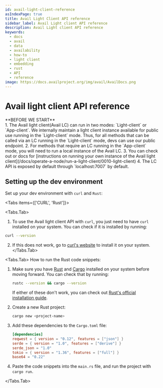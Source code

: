 ```yaml
---
id: avail-light-client-reference
asIndexPage: true
title: Avail Light Client API reference
sidebar_label: Avail Light client API reference
description: Avail Light client API reference
keywords:
  - docs
  - avail
  - data
  - availability
  - how-to
  - light client
  - embedding
  - rust
  - API
  - reference
image: https://docs.availproject.org/img/avail/AvailDocs.png
---
```


# Avail light client API reference

<Callout type="info">
**BEFORE WE START**<br/>
1. The Avail light client(Avail LC) can run in two modes: `Light-client` or `App-client`. We internally maintain
a light client instance available for public use running in the `Light-client` mode. Thus, for all methods that can
be called via an LC running in the `Light-client` mode, devs can use our public endpoint.
2. For methods that require an LC running in the `App-client` mode, you will need to run a local instance of the Avail LC.
3. You can check out or docs for [instructions on running your own instance
of the Avail light client](/docs/operate-a-node/run-a-light-client/0010-light-client)
4. The LC API is exposed by default through `localhost:7007` by default.
</Callout>

## Setting up the dev environment

Set up your dev environment with `curl` and `Rust`:

<Tabs items={['CURL', 'Rust']}>

<Tabs.Tab>

1. To use the Avail light client API with `curl`, you just need to have `curl` installed on your system. 
You can check if it is installed by running:

```bash filename="CURL"
curl --version
```

2. If this does not work, go to [curl's website](https://curl.se/) to install it on your system. 
</Tabs.Tab>

<Tabs.Tab>
How to run the Rust code snippets:

1. Make sure you have [Rust](https://www.rust-lang.org) and [Cargo](https://crates.io/) installed on your system before moving forward. You can check that by running:
    ```sh
    rustc --version && cargo --version
    ```
    If either of these don't work, you can check out [Rust's official installation guide](https://www.rust-lang.org/tools/install).
     

1. Create a new Rust project:
    ```sh
    cargo new <project-name>
    ```
2. Add these dependencies to the `Cargo.toml` file:
    ```toml
    [dependencies]
    reqwest = { version = "0.12", features = ["json"] }
    serde = { version = "1.0", features = ["derive"] }
    serde_json = "1.0"
    tokio = { version = "1.36", features = ["full"] }
    base64 = "0.22"
    ```
3. Paste the code snippets into the `main.rs` file, and run the project with `cargo run`.

</Tabs.Tab>
</Tabs>